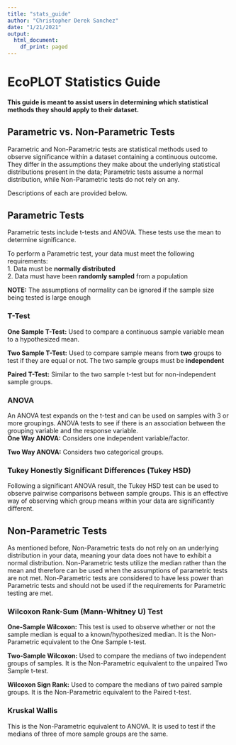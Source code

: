 ```yaml
---
title: "stats_guide"
author: "Christopher Derek Sanchez"
date: "1/21/2021"
output:
  html_document:
    df_print: paged
---
```


# **EcoPLOT Statistics Guide**
#### This guide is meant to assist users in determining which statistical methods they should apply to their dataset.  

## Parametric vs. Non-Parametric Tests
Parametric and Non-Parametric tests are statistical methods used to observe significance within a dataset containing a continuous outcome. They differ in the assumptions they make about the underlying statistical distributions present in the data; Parametric tests assume a normal distribution, while Non-Parametric tests do not rely on any.  
  
Descriptions of each are provided below. 

## Parametric Tests   
  
Parametric tests include t-tests and ANOVA. These tests use the mean to determine significance.  
  
To perform a Parametric test, your data must meet the following requirements:  
1. Data must be **normally distributed**  
2. Data must have been **randomly sampled** from a population  
  
**NOTE:** The assumptions of normality can be ignored if the sample size being tested is large enough  
  
### T-Test 
**One Sample T-Test:** Used to compare a continuous sample variable mean to a hypothesized mean.  
  
**Two Sample T-Test:** Used to compare sample means from **two** groups to test if they are equal or not. The two sample groups must be **independent**  
  
**Paired T-Test:** Similar to the two sample t-test but for non-independent sample groups. 
  
### ANOVA 
An ANOVA test expands on the t-test and can be used on samples with 3 or more groupings. ANOVA tests to see if there is an association between the grouping variable and the response variable.  
**One Way ANOVA:** Considers one independent variable/factor.  
  
**Two Way ANOVA:** Considers two categorical groups.  
  
### Tukey Honestly Significant Differences (Tukey HSD)  
Following a significant ANOVA result, the Tukey HSD test can be used to observe pairwise comparisons between sample groups. This is an effective way of observing which group means within your data are significantly different.  
  
  
## Non-Parametric Tests
  
As mentioned before, Non-Parametric tests do not rely on an underlying distribution in your data, meaning your data does not have to exhibit a normal distribution. Non-Parametric tests utilize the median rather than the mean and therefore can be used when the assumptions of parametric tests are not met. Non-Parametric tests are considered to have less power than Parametric tests and should not be used if the requirements for Parametric testing are met.  
  
### Wilcoxon Rank-Sum (Mann-Whitney U) Test  
  
**One-Sample Wilcoxon:** This test is used to observe whether or not the sample median is equal to a known/hypothesized median. It is the Non-Parametric equivalent to the One Sample t-test.  
  
**Two-Sample Wilcoxon:** Used to compare the medians of two independent groups of samples. It is the Non-Parametric equivalent to the unpaired Two Sample t-test.  
  
**Wilcoxon Sign Rank:** Used to compare the medians of two paired sample groups. It is the Non-Parametric equivalent to the Paired t-test.  
  
### Kruskal Wallis  
  
This is the Non-Parametric equivalent to ANOVA. It is used to test if the medians of three of more sample groups are the same. 
  




